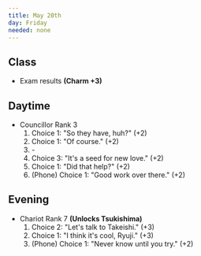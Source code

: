 ```yaml
---
title: May 20th
day: Friday
needed: none
---
```


## Class
- Exam results **(Charm +3)**

## Daytime
- Councillor Rank 3
    1. Choice 1: "So they have, huh?" (+2)
    1. Choice 1: "Of course." (+2)
    1. \-
    1. Choice 3: "It's a seed for new love." (+2)
    1. Choice 1: "Did that help?" (+2)
    1. (Phone) Choice 1: "Good work over there." (+2)

## Evening
- Chariot Rank 7 **(Unlocks Tsukishima)**
    1. Choice 2: "Let's talk to Takeishi." (+3)
    1. Choice 1: "I think it's cool, Ryuji." (+3)
    1. (Phone) Choice 1: "Never know until you try." (+2)